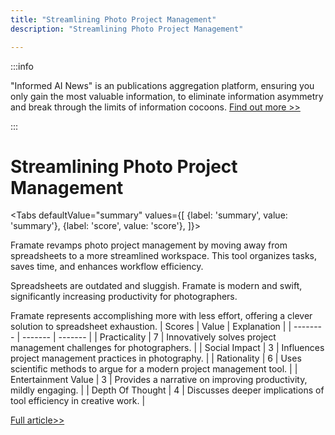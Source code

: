 ```yaml
---
title: "Streamlining Photo Project Management"
description: "Streamlining Photo Project Management"

---
```



:::info

"Informed AI News" is an publications aggregation platform, ensuring you only gain the most valuable information, to eliminate information asymmetry and break through the limits of information cocoons.  [Find out more >>](/)

:::

# Streamlining Photo Project Management


<Tabs
	defaultValue="summary"
	values={[
	{label: 'summary', value: 'summary'},
	{label: 'score', value: 'score'},
]}>
<TabItem value="summary">


Framate revamps photo project management by moving away from spreadsheets to a more streamlined workspace. This tool organizes tasks, saves time, and enhances workflow efficiency.

Spreadsheets are outdated and sluggish. Framate is modern and swift, significantly increasing productivity for photographers.

Framate represents accomplishing more with less effort, offering a clever solution to spreadsheet exhaustion.
</TabItem>
<TabItem value="score">
	| Scores     | Value   | Explanation |
	| -------- | ------- | ------- |
	| Practicality  | 7    | Innovatively solves project management challenges for photographers.    |
	| Social Impact | 3     | Influences project management practices in photography.    |
	| Rationality    | 6    | Uses scientific methods to argue for a modern project management tool.    |
	| Entertainment Value    | 3    | Provides a narrative on improving productivity, mildly engaging.    |
	| Depth Of Thought    | 4    | Discusses deeper implications of tool efficiency in creative work.    |
</TabItem>
</Tabs>

[Full article>>](https://www.producthunt.com/posts/framate)
